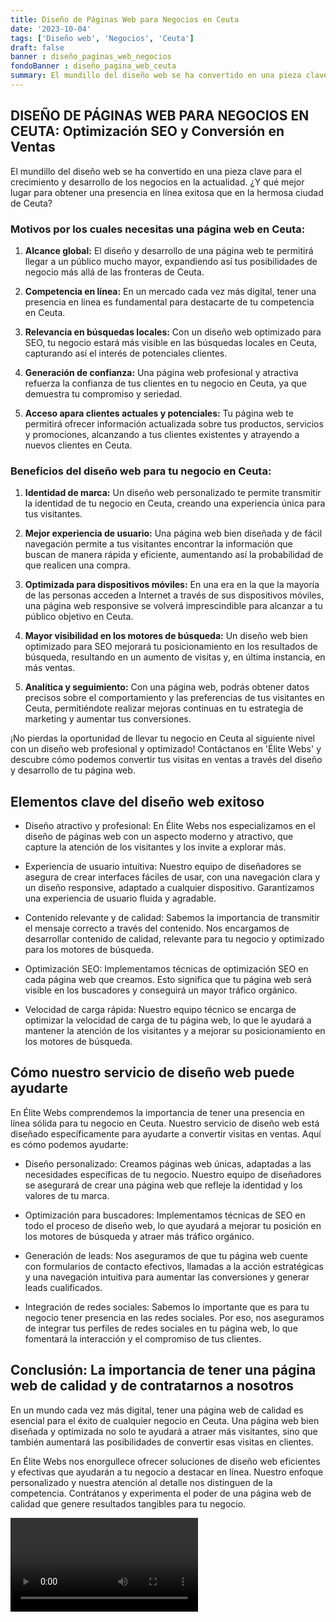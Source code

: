 ```yaml
---
title: Diseño de Páginas Web para Negocios en Ceuta
date: '2023-10-04'
tags: ['Diseño web', 'Negocios', 'Ceuta']
draft: false
banner : diseño_paginas_web_negocios
fondoBanner : diseño_pagina_web_ceuta
summary: El mundillo del diseño web se ha convertido en una pieza clave para el crecimiento y desarrollo de los negocios en la actualidad. ¿Y qué mejor lugar para obtener una presencia en línea exitosa que en la hermosa ciudad de Ceuta?
---
```


## DISEÑO DE PÁGINAS WEB PARA NEGOCIOS EN CEUTA: Optimización SEO y Conversión en Ventas

El mundillo del diseño web se ha convertido en una pieza clave para el crecimiento y desarrollo de los negocios en la actualidad. ¿Y qué mejor lugar para obtener una presencia en línea exitosa que en la hermosa ciudad de Ceuta?

### Motivos por los cuales necesitas una página web en Ceuta:

1. **Alcance global:** El diseño y desarrollo de una página web te permitirá llegar a un público mucho mayor, expandiendo así tus posibilidades de negocio más allá de las fronteras de Ceuta.

2. **Competencia en línea:** En un mercado cada vez más digital, tener una presencia en línea es fundamental para destacarte de tu competencia en Ceuta.

3. **Relevancia en búsquedas locales:** Con un diseño web optimizado para SEO, tu negocio estará más visible en las búsquedas locales en Ceuta, capturando así el interés de potenciales clientes.

4. **Generación de confianza:** Una página web profesional y atractiva refuerza la confianza de tus clientes en tu negocio en Ceuta, ya que demuestra tu compromiso y seriedad.

5. **Acceso apara clientes actuales y potenciales:** Tu página web te permitirá ofrecer información actualizada sobre tus productos, servicios y promociones, alcanzando a tus clientes existentes y atrayendo a nuevos clientes en Ceuta.

### Beneficios del diseño web para tu negocio en Ceuta:

1. **Identidad de marca:** Un diseño web personalizado te permite transmitir la identidad de tu negocio en Ceuta, creando una experiencia única para tus visitantes.

2. **Mejor experiencia de usuario:** Una página web bien diseñada y de fácil navegación permite a tus visitantes encontrar la información que buscan de manera rápida y eficiente, aumentando así la probabilidad de que realicen una compra.

3. **Optimizada para dispositivos móviles:** En una era en la que la mayoría de las personas acceden a Internet a través de sus dispositivos móviles, una página web responsive se volverá imprescindible para alcanzar a tu público objetivo en Ceuta.

4. **Mayor visibilidad en los motores de búsqueda:** Un diseño web bien optimizado para SEO mejorará tu posicionamiento en los resultados de búsqueda, resultando en un aumento de visitas y, en última instancia, en más ventas.

5. **Analítica y seguimiento:** Con una página web, podrás obtener datos precisos sobre el comportamiento y las preferencias de tus visitantes en Ceuta, permitiéndote realizar mejoras continuas en tu estrategia de marketing y aumentar tus conversiones.

¡No pierdas la oportunidad de llevar tu negocio en Ceuta al siguiente nivel con un diseño web profesional y optimizado! Contáctanos en 'Élite Webs' y descubre cómo podemos convertir tus visitas en ventas a través del diseño y desarrollo de tu página web.

<GifSeo />

<Cta />

## Elementos clave del diseño web exitoso

- Diseño atractivo y profesional: En Élite Webs nos especializamos en el diseño de páginas web con un aspecto moderno y atractivo, que capture la atención de los visitantes y los invite a explorar más.

- Experiencia de usuario intuitiva: Nuestro equipo de diseñadores se asegura de crear interfaces fáciles de usar, con una navegación clara y un diseño responsive, adaptado a cualquier dispositivo. Garantizamos una experiencia de usuario fluida y agradable.

- Contenido relevante y de calidad: Sabemos la importancia de transmitir el mensaje correcto a través del contenido. Nos encargamos de desarrollar contenido de calidad, relevante para tu negocio y optimizado para los motores de búsqueda.

- Optimización SEO: Implementamos técnicas de optimización SEO en cada página web que creamos. Esto significa que tu página web será visible en los buscadores y conseguirá un mayor tráfico orgánico.

- Velocidad de carga rápida: Nuestro equipo técnico se encarga de optimizar la velocidad de carga de tu página web, lo que le ayudará a mantener la atención de los visitantes y a mejorar su posicionamiento en los motores de búsqueda.

## Cómo nuestro servicio de diseño web puede ayudarte

En Élite Webs comprendemos la importancia de tener una presencia en línea sólida para tu negocio en Ceuta. Nuestro servicio de diseño web está diseñado específicamente para ayudarte a convertir visitas en ventas. Aquí es cómo podemos ayudarte:

- Diseño personalizado: Creamos páginas web únicas, adaptadas a las necesidades específicas de tu negocio. Nuestro equipo de diseñadores se asegurará de crear una página web que refleje la identidad y los valores de tu marca.

- Optimización para buscadores: Implementamos técnicas de SEO en todo el proceso de diseño web, lo que ayudará a mejorar tu posición en los motores de búsqueda y atraer más tráfico orgánico.

- Generación de leads: Nos aseguramos de que tu página web cuente con formularios de contacto efectivos, llamadas a la acción estratégicas y una navegación intuitiva para aumentar las conversiones y generar leads cualificados.

- Integración de redes sociales: Sabemos lo importante que es para tu negocio tener presencia en las redes sociales. Por eso, nos aseguramos de integrar tus perfiles de redes sociales en tu página web, lo que fomentará la interacción y el compromiso de tus clientes.

## Conclusión: La importancia de tener una página web de calidad y de contratarnos a nosotros

En un mundo cada vez más digital, tener una página web de calidad es esencial para el éxito de cualquier negocio en Ceuta. Una página web bien diseñada y optimizada no solo te ayudará a atraer más visitantes, sino que también aumentará las posibilidades de convertir esas visitas en clientes.

En Élite Webs nos enorgullece ofrecer soluciones de diseño web eficientes y efectivas que ayudarán a tu negocio a destacar en línea. Nuestro enfoque personalizado y nuestra atención al detalle nos distinguen de la competencia. Contrátanos y experimenta el poder de una página web de calidad que genere resultados tangibles para tu negocio.

<Video />

<CtaBot job='Negocios' city='Ceuta'/>

<Gmaps query='Ceuta+españa+maps' />